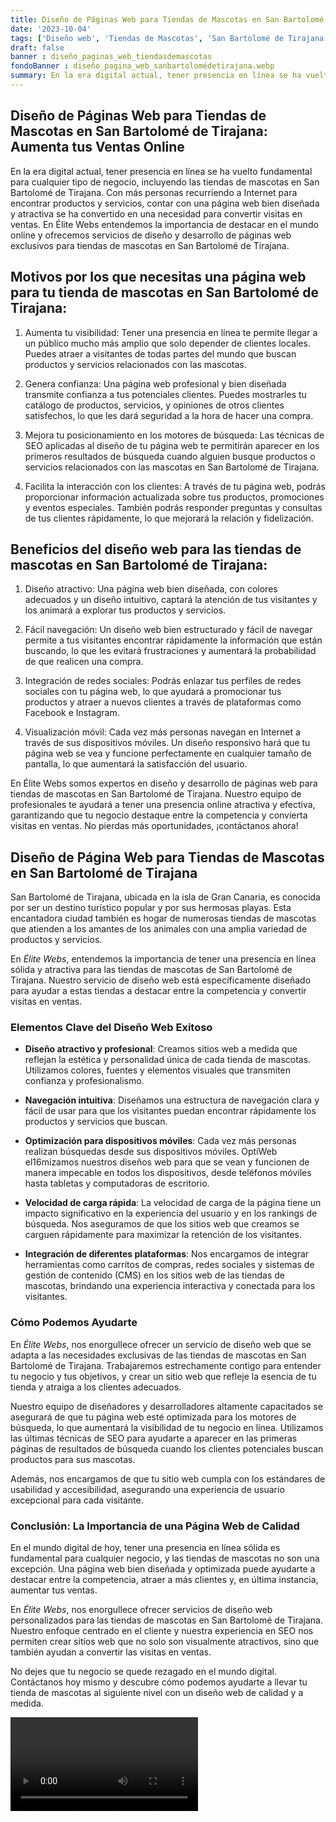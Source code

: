 ```yaml
---
title: Diseño de Páginas Web para Tiendas de Mascotas en San Bartolomé de Tirajana
date: '2023-10-04'
tags: ['Diseño web', 'Tiendas de Mascotas', 'San Bartolomé de Tirajana']
draft: false
banner : diseño_paginas_web_tiendasdemascotas
fondoBanner : diseño_pagina_web_sanbartolomédetirajana.webp
summary: En la era digital actual, tener presencia en línea se ha vuelto fundamental para cualquier tipo de negocio, incluyendo las tiendas de mascotas en San Bartolomé de Tirajana. Con más personas recurriendo a Internet para encontrar productos y servicios, contar con una página web bien diseñada y atractiva se ha convertido en una necesidad para convertir visitas en ventas. En Élite Webs entendemos la importancia de destacar en el mundo online y ofrecemos servicios de diseño y desarrollo de páginas web exclusivos para tiendas de mascotas en San Bartolomé de Tirajana.
---
```


## Diseño de Páginas Web para Tiendas de Mascotas en San Bartolomé de Tirajana: Aumenta tus Ventas Online

En la era digital actual, tener presencia en línea se ha vuelto fundamental para cualquier tipo de negocio, incluyendo las tiendas de mascotas en San Bartolomé de Tirajana. Con más personas recurriendo a Internet para encontrar productos y servicios, contar con una página web bien diseñada y atractiva se ha convertido en una necesidad para convertir visitas en ventas. En Élite Webs entendemos la importancia de destacar en el mundo online y ofrecemos servicios de diseño y desarrollo de páginas web exclusivos para tiendas de mascotas en San Bartolomé de Tirajana.

## Motivos por los que necesitas una página web para tu tienda de mascotas en San Bartolomé de Tirajana:

1. Aumenta tu visibilidad: Tener una presencia en línea te permite llegar a un público mucho más amplio que solo depender de clientes locales. Puedes atraer a visitantes de todas partes del mundo que buscan productos y servicios relacionados con las mascotas.

2. Genera confianza: Una página web profesional y bien diseñada transmite confianza a tus potenciales clientes. Puedes mostrarles tu catálogo de productos, servicios, y opiniones de otros clientes satisfechos, lo que les dará seguridad a la hora de hacer una compra.

3. Mejora tu posicionamiento en los motores de búsqueda: Las técnicas de SEO aplicadas al diseño de tu página web te permitirán aparecer en los primeros resultados de búsqueda cuando alguien busque productos o servicios relacionados con las mascotas en San Bartolomé de Tirajana.

4. Facilita la interacción con los clientes: A través de tu página web, podrás proporcionar información actualizada sobre tus productos, promociones y eventos especiales. También podrás responder preguntas y consultas de tus clientes rápidamente, lo que mejorará la relación y fidelización.

## Beneficios del diseño web para las tiendas de mascotas en San Bartolomé de Tirajana:

1. Diseño atractivo: Una página web bien diseñada, con colores adecuados y un diseño intuitivo, captará la atención de tus visitantes y los animará a explorar tus productos y servicios.

2. Fácil navegación: Un diseño web bien estructurado y fácil de navegar permite a tus visitantes encontrar rápidamente la información que están buscando, lo que les evitará frustraciones y aumentará la probabilidad de que realicen una compra.

3. Integración de redes sociales: Podrás enlazar tus perfiles de redes sociales con tu página web, lo que ayudará a promocionar tus productos y atraer a nuevos clientes a través de plataformas como Facebook e Instagram.

4. Visualización móvil: Cada vez más personas navegan en Internet a través de sus dispositivos móviles. Un diseño responsivo hará que tu página web se vea y funcione perfectamente en cualquier tamaño de pantalla, lo que aumentará la satisfacción del usuario.

En Élite Webs somos expertos en diseño y desarrollo de páginas web para tiendas de mascotas en San Bartolomé de Tirajana. Nuestro equipo de profesionales te ayudará a tener una presencia online atractiva y efectiva, garantizando que tu negocio destaque entre la competencia y convierta visitas en ventas. No pierdas más oportunidades, ¡contáctanos ahora!

<GifSeo />

<Cta />

## Diseño de Página Web para Tiendas de Mascotas en San Bartolomé de Tirajana

San Bartolomé de Tirajana, ubicada en la isla de Gran Canaria, es conocida por ser un destino turístico popular y por sus hermosas playas. Esta encantadora ciudad también es hogar de numerosas tiendas de mascotas que atienden a los amantes de los animales con una amplia variedad de productos y servicios.

En *Élite Webs*, entendemos la importancia de tener una presencia en línea sólida y atractiva para las tiendas de mascotas de San Bartolomé de Tirajana. Nuestro servicio de diseño web está específicamente diseñado para ayudar a estas tiendas a destacar entre la competencia y convertir visitas en ventas.

### Elementos Clave del Diseño Web Exitoso

- **Diseño atractivo y profesional**: Creamos sitios web a medida que reflejan la estética y personalidad única de cada tienda de mascotas. Utilizamos colores, fuentes y elementos visuales que transmiten confianza y profesionalismo.

- **Navegación intuitiva**: Diseñamos una estructura de navegación clara y fácil de usar para que los visitantes puedan encontrar rápidamente los productos y servicios que buscan.

- **Optimización para dispositivos móviles**: Cada vez más personas realizan búsquedas desde sus dispositivos móviles. OptiWeb el16mizamos nuestros diseños web para que se vean y funcionen de manera impecable en todos los dispositivos, desde teléfonos móviles hasta tabletas y computadoras de escritorio.

- **Velocidad de carga rápida**: La velocidad de carga de la página tiene un impacto significativo en la experiencia del usuario y en los rankings de búsqueda. Nos aseguramos de que los sitios web que creamos se carguen rápidamente para maximizar la retención de los visitantes.

- **Integración de diferentes plataformas**: Nos encargamos de integrar herramientas como carritos de compras, redes sociales y sistemas de gestión de contenido (CMS) en los sitios web de las tiendas de mascotas, brindando una experiencia interactiva y conectada para los visitantes.

### Cómo Podemos Ayudarte

En *Élite Webs*, nos enorgullece ofrecer un servicio de diseño web que se adapta a las necesidades exclusivas de las tiendas de mascotas en San Bartolomé de Tirajana. Trabajaremos estrechamente contigo para entender tu negocio y tus objetivos, y crear un sitio web que refleje la esencia de tu tienda y atraiga a los clientes adecuados.

Nuestro equipo de diseñadores y desarrolladores altamente capacitados se asegurará de que tu página web esté optimizada para los motores de búsqueda, lo que aumentará la visibilidad de tu negocio en línea. Utilizamos las últimas técnicas de SEO para ayudarte a aparecer en las primeras páginas de resultados de búsqueda cuando los clientes potenciales buscan productos para sus mascotas.

Además, nos encargamos de que tu sitio web cumpla con los estándares de usabilidad y accesibilidad, asegurando una experiencia de usuario excepcional para cada visitante.

### Conclusión: La Importancia de una Página Web de Calidad

En el mundo digital de hoy, tener una presencia en línea sólida es fundamental para cualquier negocio, y las tiendas de mascotas no son una excepción. Una página web bien diseñada y optimizada puede ayudarte a destacar entre la competencia, atraer a más clientes y, en última instancia, aumentar tus ventas.

En *Élite Webs*, nos enorgullece ofrecer servicios de diseño web personalizados para las tiendas de mascotas en San Bartolomé de Tirajana. Nuestro enfoque centrado en el cliente y nuestra experiencia en SEO nos permiten crear sitios web que no solo son visualmente atractivos, sino que también ayudan a convertir las visitas en ventas.

No dejes que tu negocio se quede rezagado en el mundo digital. Contáctanos hoy mismo y descubre cómo podemos ayudarte a llevar tu tienda de mascotas al siguiente nivel con un diseño web de calidad y a medida.

<Video />

<CtaBot job='Tiendas de Mascotas' city='San Bartolomé de Tirajana'/>

<Gmaps query='San Bartolomé de Tirajana+españa+maps' />